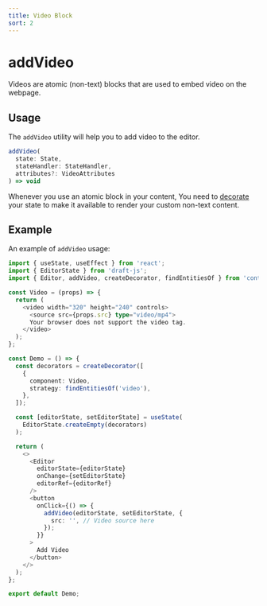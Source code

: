 ```yaml
---
title: Video Block
sort: 2
---
```


# addVideo

Videos are atomic (non-text) blocks that are used to embed video on the webpage.

## Usage

The `addVideo` utility will help you to add video to the editor.

```ts
addVideo(
  state: State,
  stateHandler: StateHandler,
  attributes?: VideoAttributes
) => void
```

Whenever you use an atomic block in your content, You need to [decorate](/docs/decorators/overview)
your state to make it available to render your custom non-text content.

## Example

An example of `addVideo` usage:

```ts
import { useState, useEffect } from 'react';
import { EditorState } from 'draft-js';
import { Editor, addVideo, createDecorator, findEntitiesOf } from 'contenido';

const Video = (props) => {
  return (
    <video width="320" height="240" controls>
      <source src={props.src} type="video/mp4">
      Your browser does not support the video tag.
    </video>
  );
};

const Demo = () => {
  const decorators = createDecorator([
    {
      component: Video,
      strategy: findEntitiesOf('video'),
    },
  ]);

  const [editorState, setEditorState] = useState(
    EditorState.createEmpty(decorators)
  );

  return (
    <>
      <Editor
        editorState={editorState}
        onChange={setEditorState}
        editorRef={editorRef}
      />
      <button
        onClick={() => {
          addVideo(editorState, setEditorState, {
            src: '', // Video source here
          });
        }}
      >
        Add Video
      </button>
    </>
  );
};

export default Demo;
```
